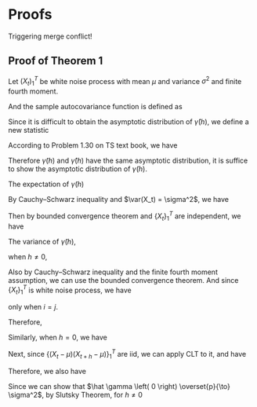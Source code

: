 # Proofs

Triggering merge conflict!

## Proof of Theorem 1

Let $(X_t)_1^T$ be white noise process with mean $\mu$ and variance $\sigma^2$ and finite fourth moment.

And the sample autocovariance function is defined as
\begin{equation*}
    \hat \gamma \left( h \right) = \frac{1}{T}\sum\limits_{t = 1}^{T - h} {\left( {{X_t} - \bar X} \right)\left( {{X_{t + h}} - \bar X} \right)}.
\end{equation*}

Since it is difficult to obtain the asymptotic distribution of $\hat \gamma \left( h \right)$, we define a new statistic
\begin{equation*}
    \tilde{\gamma} \left( h \right) = \frac{1}{T}\sum\limits_{t = 1}^{T} {\left( {{X_t} - \mu} \right)\left( {{X_{t + h}} - \mu} \right)}.
\end{equation*}

According to Problem 1.30 on TS text book, we have
\begin{equation*}
    T^{\frac{1}{2}}[\tilde{\gamma} \left( h \right) - \hat \gamma \left( h \right)] = o_p(1).
\end{equation*}

Therefore $\tilde{\gamma} \left( h \right)$ and $\hat \gamma \left( h \right)$ have the same asymptotic distribution, it is suffice to show the asymptotic distribution of $\tilde{\gamma} \left( h \right)$.

The expectation of $\tilde{\gamma} \left( h \right)$
\begin{equation*}
    \mathbb{E}[\tilde{\gamma} \left( h \right)] = \frac{1}{T}\mathbb{E}\left[\sum\limits_{t = 1}^{T} {\left( {{X_t} - \mu} \right)\left( {{X_{t + h}} - \mu} \right)}\right].
\end{equation*}

By Cauchy–Schwarz inequality and $\var(X_t) = \sigma^2$, we have
\begin{equation*}
    \sum\limits_{t = 1}^{T} {\left( {{X_t} - \mu} \right)\left( {{X_{t + h}} - \mu} \right)} \leq \sum\limits_{t = 1}^{T} {\left( {{X_t} - \mu} \right)^2} \sum\limits_{t = 1}^{T} {\left( {{X_{t + h}} - \mu} \right)^2} < \infty.
\end{equation*}

Then by bounded convergence theorem and $\{X_t\}_1^T$ are independent, we have

\begin{equation*}
    \mathbb{E}[\tilde{\gamma} \left( h \right)] = \frac{1}{T}\left[\sum\limits_{t = 1}^{T} { \mathbb{E}\left( {{X_t} - \mu} \right)\mathbb{E}\left( {{X_{t + h}} - \mu} \right)}\right] =
    \begin{cases}
        \sigma^2, & \text{for } h = 0\\
        0, & \text{for } h \neq 0
    \end{cases}.
\end{equation*}


The variance of $\tilde{\gamma} \left( h \right)$, 

when $h \neq 0$,
\begin{equation*}
    \begin{aligned}
        \var[\tilde{\gamma} \left( h \right)] &= \frac{1}{T^2}\mathbb{E}\left\{\left[\sum\limits_{t = 1}^{T} {\left( {{X_t} - \mu} \right)\left( {{X_{t + h}} - \mu} \right)}\right]^2\right\}\\
        &= \frac{1}{T^2}\mathbb{E}\left\{\left[\sum\limits_{i = 1}^{T} {\left( {{X_i} - \mu} \right)\left( {{X_{i + h}} - \mu} \right)}\right] \left[\sum\limits_{j = 1}^{T} {\left( {{X_j} - \mu} \right)\left( {{X_{j + h}} - \mu} \right)}\right]\right\}\\
        &= \frac{1}{T^2}\mathbb{E}\left[\sum\limits_{i = 1}^{T}\sum\limits_{j = 1}^{T} {\left( {{X_i} - \mu} \right)\left( {{X_{i + h}} - \mu} \right)}{\left( {{X_j} - \mu} \right)\left( {{X_{j + h}} - \mu} \right)}\right].
    \end{aligned}
\end{equation*}

Also by Cauchy–Schwarz inequality and the finite fourth moment assumption, we can use the bounded convergence theorem. And since $\{X_t\}_1^T$ is white noise process, we have 


\begin{equation*}
    \mathbb{E}\left[{\left( {{X_i} - \mu} \right)\left( {{X_{i + h}} - \mu} \right)}{\left( {{X_j} - \mu} \right)\left( {{X_{j + h}} - \mu} \right)}\right] \neq 0
\end{equation*}
only when $i = j$.

Therefore,
\begin{equation*}
    \begin{aligned}
        \var[\tilde{\gamma} \left( h \right)] &= \frac{1}{T^2}\sum\limits_{i = 1}^{T} \mathbb{E}\left[ {\left( {{X_i} - \mu} \right)^2\left( {{X_{i + h}} - \mu} \right)^2}\right]\\
        &= \frac{1}{T^2}\sum\limits_{i = 1}^{T} \mathbb{E}{\left( {{X_i} - \mu} \right)^2\mathbb{E}\left( {{X_{i + h}} - \mu} \right)^2}\\
        &= \frac{1}{T}\sigma^4, \text{for } (h \neq 0).
    \end{aligned}
\end{equation*}

Similarly, when $h = 0$, we have

\begin{equation*}
    \begin{aligned}
        \var[\tilde{\gamma} \left( 0 \right)] &= \frac{1}{T^2}\mathbb{E}\left\{\left[\sum\limits_{t = 1}^{T} {\left( {{X_t} - \mu} \right)^2}\right]^2\right\} - \frac{1}{T^2}\left[\mathbb{E}\sum\limits_{t = 1}^{T} {\left( {{X_t} - \mu} \right)^2}\right]^2\\
        &= \frac{2}{T}\sigma^4, \text{for } (h = 0).
    \end{aligned}
\end{equation*}

Next, since $\{\left( {{X_t} - \mu} \right)\left( {{X_{t + h}} - \mu} \right)\}_1^T$ are iid, we can apply CLT to it, and have
\begin{equation*}
    \sqrt{T}\tilde{\gamma} \left( h \right) = \frac{1}{\sqrt{T}}\sum\limits_{t = 1}^{T} {\left( {{X_t} - \mu} \right)\left( {{X_{t + h}} - \mu} \right)} \overset{\mathcal{D}}{\to} 
    \begin{cases}
        N(\sigma^2, 2\sigma^4), & \text{for } h = 0\\
        N(0, \sigma^4), & \text{for } h \neq 0
    \end{cases}.
\end{equation*}

Therefore, we also have
\begin{equation*}
    \sqrt{T}\hat \gamma \left( h \right) \overset{\mathcal{D}}{\to} 
    \begin{cases}
        N(\sigma^2, 2\sigma^4), & \text{for } h = 0\\
        N(0, \sigma^4), & \text{for } h \neq 0
    \end{cases}.
\end{equation*}

Since we can show that $\hat \gamma \left( 0 \right) \overset{p}{\to} \sigma^2$, by Slutsky Theorem, for $h \neq 0$
\begin{equation*}
    \hat \rho \left( h \right) = \frac{ \hat \gamma \left( h \right)}{\hat \gamma \left( 0 \right)} \overset{\mathcal{D}}{\to} N(0, \frac{1}{T}).
\end{equation*}



